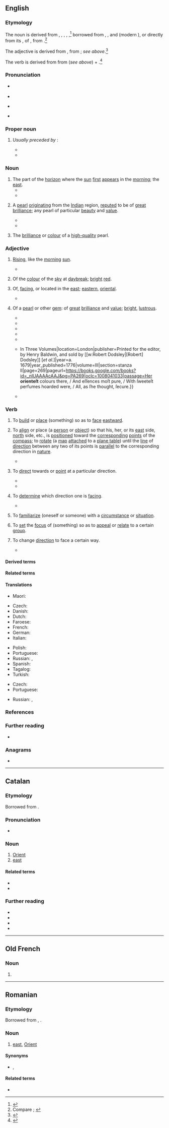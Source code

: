 {{also|Orient}}
==English==
{{was wotd|2019|October|4}}

===Etymology===
{{multiple images
|direction = vertical
|image1 = "Asia Noviter Delineata". Amsterdam, Guglielmus Blaeu, 1635.jpg
|caption1 = A 1635 map of the orient ''(sense 1)'' or [[Asia]] by {{w|Willem Blaeu}}
|image2 = Aci Castello Sicily Italy - Creative Commons by gnuckx - panoramio.jpg
|caption2 = The [[sunrise]] seen in the orient ''(sense 2)'' or [[east]] [[direction]] from {{w|Aci Castello}}, [[Sicily]], [[Italy]]
}}

{{PIE root|en|h₃er}}
The noun is derived from {{inh|en|enm|orient}}, {{m|enm|oriente}}, {{m|enm|oryent}}, {{m|enm|oryente}}, {{m|enm|oryentte|t=the east direction; eastern horizon or sky; eastern regions of the world, Asia, Orient; eastern edge of the world}},<ref>{{R:MED Online|entry=orient(e|pos=n|id=MED30896|accessdate=11 June 2019}}</ref> borrowed from {{bor|en|xno|orient}}, {{m|fro|oriente}}, and {{bor|en|fro|orient|t=east direction; Asia, Orient}} (modern {{cog|fr|orient}}), or directly from its {{glossary|etymon}} {{der|en|la|oriēns|t=the east; daybreak, dawn; sunrise; (''participle'') rising; appearing; originating}}, {{glossary|present}} {{glossary|active}} {{glossary|participle}} of {{m|la|orior|t=to get up, rise; to appear, become visible; to be born, come to exist, originate}}, from {{der|en|ine-pro|*h₃er-|t=to move, stir; to rise, spring}}.<ref>Compare {{R:OED Online|pos=n.'' and ''adj|id=132525|date=September 2004|nodot=yes}}; {{R:Lexico}}</ref>

The adjective is derived from {{inh|en|enm|orient|t=eastern; from Asia or the Orient; brilliant, shining (characteristic of jewels from the Orient)}}, from {{inh|en|enm|orient|pos=noun}}; ''see above''.<ref>{{R:MED Online|pos=adj|id=MED30893|accessdate=11 June 2019}}</ref>

The verb is derived from {{der|en|fr|orienter|t=to orientate; to guide; to set to north}} from {{der|en|fr|orient|pos=noun}} (''see above'') + {{m|fr|-er|pos=''suffix forming infinitives of first-conjugation verbs''}}.<ref>{{R:OED Online|pos=v|id=132526|date=September 2004}}</ref>

===Pronunciation===
* {{a|RP}} {{IPA|en|/ˈɔː.ɹɪ.ənt/}}
* {{audio|en|En-uk-orient.oga|Audio (RP)}}
* {{a|GA}} {{IPA|en|/ˈɔ.ɹi.ənt/|/ˈɒ.ɹɪ-/}}
* {{hyphenation|en|or|i|ent}}

===Proper noun===
{{en-proper noun}}

# ''Usually preceded by'' '''{{l|en|the}}''': {{alternative case form of|en|Orient|t=a [[region]] or a [[part#Noun|part]] of the [[world]] to the [[east]] of a certain [[place#Noun|place]]; [[country|countries]] of [[Asia]], the [[East]] (especially [[East Asia]])|nocap=1}} {{defdate|from 14th c.}}
#: {{antonyms|en|occident}}
#* {{quote-book|en|author=William Shakespeare|authorlink=William Shakespeare|chapter=[[w:Henry IV, Part 2|King Henry IV. Part II.]]|title=The Plays of William Shakespeare|location=London|publisher=Printed for [[w:Thomas Longman|T[homas] Longman]] [''et al.'']|year=c. 1596–1599|year_published=1793|volume=IX|section=Act I, induction [prologue]|page=6|pageurl=https://books.google.com/books?id=XJoNAAAAQAAJ&pg=PA6|oclc=848144125|passage=I, from the '''orient''' to the drooping weſt, / Making the wind my poſthorſe, ſtill unfold / The acts commenced on this ball of earth: [...]}}
#* {{quote-book|en|author=Bayard Taylor|authorlink=Bayard Taylor|chapter=Proem Dedicatory. An Epistle from Mount Tmolus.|title=Poems of the Orient|location=Boston, Mass.|publisher={{w|Ticknor and Fields}}|year=1855|section=stanza IV|pages=10–11|pageurl=https://books.google.com/books?id=FgonAAAAMAAJ&pg=PA11|oclc=15110630|passage=I pitch my tent upon the naked sands, / And the tall palm, that plumes the '''orient''' lands, / Can with its beauty satisfy my heart.}}

===Noun===
{{en-noun}}

# The part of the [[horizon]] where the [[sun#Noun|sun]] [[first]] [[appear]]s in the [[morning]]; the [[east]].
#* {{RQ:Shakespeare Sonnets|sonnet=7|url=https://books.google.com/books?id=vF3QMSp6pg4C&pg=PP17|passage=Loe in the '''Orient''' when the gracious light, / Lifts vp his burning head, each vunder eye / Doth homage to his new appearing ſight, [...]}}
#* {{RQ:Tennyson Princess|part=III|page=47|passage=Morn in the white wake of the morning star / Came furrowing all the '''orient''' into gold.}}
# {{lb|en|obsolete}} A [[pearl#Noun|pearl]] [[originate|originating]] from the [[Indian#Adjective|Indian]] region, [[repute#Verb|reputed]] to be of [[great#Adjective|great]] [[brilliance]]; {{lb|en|by extension}} any pearl of particular [[beauty]] and [[value#Noun|value]]. {{defdate|19th c.}}
#* {{quote-book|en|author=James Anthony Froude|authorlink=James Anthony Froude|quotee={{w|Thomas Carlyle}}|chapter={{smallcaps|a.d.}} 1825. {{smallcaps|æt.}} 30.|title=Thomas Carlyle: A History of the First Forty Years of His Life, 1795–1835 [...] Two Volumes in One|series=Harper’s Franklin Square Library|seriesvolume=nos. 245 and 246|location=New York, N.Y.|publisher=[[w:Harper (publisher)|Harper & Brothers]],{{nb...|Franklin Square.}}|year=1825|year_published=1882|volume=I|page=174|pageurl=https://archive.org/details/thomascarlylehis00frouiala/page/n197/mode/1up|oclc=663719806|passage=The chambers of the East are opened in every land, and the sun comes forth to sow the earth with '''orient''' pearl.}}
#* {{RQ:Wilde Dorian Gray|chapter=XI|page=204|passage=[[w:Henry II of England|Henry II.]] wore jewelled gloves reaching to the elbow, and had a hawk-glove sewn with twelve rubies and fifty-two great '''orients'''.}}
# {{lb|en|by extension}} The [[brilliance]] or [[colour]] of a [[high-quality]] pearl.

===Adjective===
{{en-adj|-}}

# {{lb|en|dated|poetic|also|figuratively}} [[rising#Adjective|Rising]], like the [[morning]] [[sun#Noun|sun]].
#* {{RQ:Milton Paradise Lost|book=V|url=https://books.google.com/books?id=F08CAAAAQAAJ&pg=PP148|lines=175–176|passage=Moon, that now meetſt the '''orient''' sun, now fli'ſt / With the fixt Starrs, fixt in thir Orb that flies, [...]}}
# {{lb|en|dated|poetic}} Of the [[colour#Noun|colour]] of the [[sky]] at [[daybreak]]; [[bright]] [[red]].
#: {{synonyms|en|Orient red}}
# {{lb|en|obsolete|except|poetic}} Of, [[face#Verb|facing]], or located in the [[east#Noun|east]]; [[eastern]], [[oriental]].
#: {{antonyms|en|occidental}}
#* {{RQ:Hakluyt Divers Voyages|author=Robert Thorne|chapter=The Booke Made by the Right Worshipfull Master Robert Thorne in the Yeere 1527. in Siuill to Doctourley, Lorde Ambassadour for King Henrie the Eight to Charles the Emperour &#91;Charles V, Holy Roman Emperor&#93;, being an Information of the Parts of the World, Discouered by Him and the King of Portingale: And also of the Way to the Moluccaes by the North|url=https://babel.hathitrust.org/cgi/pt?id=mdp.69015000005880&view=1up&seq=40|year=1527|passage=To ſhewe that though this figure of the worlde in playne or flat ſeemeth to haue an ende, yet one imagining that this ſayde carde were ſet vpon a round thing, where the endes ſhoulde touche by the lines, it would plainely appeare howe the '''Orient''' part ioyneth with the Occident, as there without the lines it is deſcribed & figured.}}
# {{lb|en|obsolete|except|poetic}} Of a [[pearl]] or other [[gem]]: of [[great#Adjective|great]] [[brilliance]] and [[value#Noun|value]]; {{lb|en|by extension}} [[bright]], [[lustrous]].
#: {{synonyms|en|Thesaurus:shining}}
#* {{RQ:Hakluyt Divers Voyages|chapter=Notes in Writing besides More Priuie by Mouth that were Giuen by a Gentleman, Anno. 1580. to M. Arthure Pette and to M. Charles Iackman, Sent by the Marchants of the Muscouie Companie for the Discouerie of the Northeast Strayte,{{nb...|not altogether Unfit for Some Other Enterprises of Discouerie, hereafter to bee Taken in Hande.}}|url=https://babel.hathitrust.org/cgi/pt?id=mdp.69015000005880&view=1up&seq=116|year=1580|passage=Thinges to be carried with you, whereof more or leſſe is to be caried for a ſhewe of our commodities to bee made. [[kersey|Kerſies]] of all '''orient''' coulours, ſpecially of ſtamel [a fine worsted], [[broadcloth|brodecloth]] of '''orient''' colours alſo.}}
#* {{RQ:Hakluyt Principall Navigations|author=Ralph Lane|authorlink=Ralph Lane|chapter=An Account of the Peculiarities of the Imployments of the English Men Left in Virginia by Sir [[w:Richard Grenville|Richard Greeneuill]] vnder the Charge of Master Ralfe Lane General of the same, from the 17. of August, 1585, vntill the 18. of Iune 1586, at which Time They Departed the Countrie: [...]|section=1st part (Declaring the Particularities of the Countrey of Virginia)|page=739|url=https://archive.org/stream/cihm_35668#page/n794/mode/1up|passage=[...] He gaue me a rope of the ſame Pearle, but they were blacke, and naught, yet many of them were very great, and a fewe amongſt a number very '''orient''' and round, [...]}}
#* {{RQ:Shakespeare Richard 3|act=IV|scene=iv|page=198|column=1|passage=The liquid drops of Teares that you have ſhed, / Shall come againe, transform'd to '''Orient''' Pearle, [...]}}
#* {{RQ:Milton Comus|page=3|passage=And in thick ſhelter of black ſhades imbowr'd / Excells his Mother at her mightie Art / Offring to every wearie Travailer / His &#91;{{w|Comus}}'s&#93; '''orient''' liquor in a Chryſtall glaſſe / To quench the drouth of ''[[Phoebus|Phœbus]]'', [...]}}
#* {{quote-book|en|author=Jeremy Taylor|authorlink=Jeremy Taylor|chapter=Sermon XVI. [The House of Feasting: Or The Epicures Measures.] Part III.|title=[[ἐνιαυτός|ΕΝΙΑΥΤΟΣ]] [ENIAUTOS]. A Course of Sermons for All the Sundays of the Year.{{nb...|Fitted to the Great Necessities, and for the Supplying the Wants of Preaching in Many Parts of This Nation. With a Supplement of Eleven Sermons Preached since His Majesties Restauration. Whereunto is Adjoyned, a Discourse of the Divine Institution, Necessity, Sacredness, and Separation of the Office Ministerial. With Rules and Advices to the Clergy.}}|edition=4th enlarged|location=London|publisher=Printed by R[oger] Norton for [[w:Richard Royston|R[ichard] Royston]],{{nb...|bookseller to the King’s most Excellent Majesty}}|year=1673|page=154|pageurl=https://books.google.com/books?id=sV89AQAAMAAJ&pg=PA154|oclc=800742612|passage=It is neceſſary to ſome men to have garments made of the ''Calabrian'' fleece, ſtain'd with the bloud of the ''murex'', and to get money to buy pearls round and '''orient'''; [...] well may a ſober man wonder that men ſhould be ſo much in love with Earth and Corruption, the Parent of rottenneſs and a diſeaſe, [...]}}
#* {{quote-book|en|author=Andrew Marvell|authorlink=Andrew Marvell|chapter=The Match|title=The Works of Andrew Marvell, Esq.: Poetical, Controversial, and Political, {{...|Containing Many Original Letters, Poems, and Tracts, Never before Printed, with a New Life of the Author, by Capt. Edward Thompson.}} In Three Volumes|location=London|publisher=Printed for the editor, by Henry Baldwin, and sold by [[w:Robert Dodsley|[Robert] Dodsley]] [''et al.'']|year=a. 1679|year_published=1776|volume=III|section=stanza II|page=269|pageurl=https://books.google.com/books?id=_nlUAAAAcAAJ&pg=PA269|oclc=1008041033|passage=Her '''orienteſt''' colours there, / And eſſences moſt pure, / With ſweeteſt perfumes hoarded were, / All, as ſhe thought, ſecure.}}
#* {{RQ:Wordsworth Excursion|page=166|passage=[B]ooks are your's, / Within whose silent chambers treasure lies / Preserved from age to age; more precious far / Than that accumulated store of gold / And '''orient''' gems, which for a day of need / The Sultan hides within ancestral tombs.}}

===Verb===
{{en-verb}} {{term-label|en|commonly|_|US}}

# {{lb|en|transitive}} To [[build#Verb|build]] or [[place#Verb|place]] (something) so as to [[face#Verb|face]] [[eastward]].
# {{lb|en|transitive|by extension}} To [[align]] or place (a [[person]] or [[object#Noun|object]]) so that his, her, or its [[east]] side, [[north]] side, etc., is [[position#Verb|positioned]] toward the [[corresponding#Adjective|corresponding]] [[point#Noun|points]] of the [[compass#Noun|compass]]; {{lb|en|specifically|surveying}} to [[rotate]] (a [[map#Noun|map]] [[attach]]ed to a [[plane table]]) until the [[line#Noun|line]] of [[direction]] between any two of its points is [[parallel#Adjective|parallel]] to the corresponding direction in [[nature]].
#: {{synonyms|en|orientate|q1=commonly Britain}}
#* {{quote-book|en|author=W. M. Gillespie|chapter=Part VIII. Plane Table Surveying.|title=A Treatise on Land-surveying:{{nb...|Comprising the Theory Developed from Five Elementary Principles; and the Practice with the Chain Alone, the Compass, the Transit, the Theodolite, the Plane Table, &c. Illustrated by Four Hundred Engravings, and a Magnetic Chart.}}|location=New York, N.Y.; London|publisher=[[w:D. Appleton & Company|D. Appleton & Co.]],{{nb...|346 & 348 Broadway, and 16 Little Britain, London.}}|year=1855|section=paragraph 456 (To Orient the Table)|page=309|pageurl=https://books.google.com/books?id=JThRAAAAYAAJ&pg=PA309|oclc=495225117|passage=Without a compass the table is '''oriented''', when set at one end of a line previously determined, by sighting back on this line, [...]. To '''orient''' the table, when at a station unconnected with others, is more difficult.}}
# {{lb|en|transitive}} To [[direct#Verb|direct]] towards or [[point#Verb|point]] at a particular direction.
#: {{synonyms|en|orientate|q1=commonly Britain}}
#: {{ux|en|The workers '''oriented''' all the signs to face the road.}}
#* {{quote-book|en|author=C[harles] G. Weber|author2=F[rederick] T. Carson|author3=L[eo] W[illiam] Snyder|chapter=Properties Studied and Test Methods Used|title=Properties of Fiber Building Boards|series=Miscellaneous Publication, [[w:National Institute of Standards and Technology|Bureau of Standards]]|seriesvolume=no. 132|location=Washington, D.C.|publisher=[[w:United States Government Publishing Office|United States Government Printing Office]]|date=1 December 1931|section=section 3 (Insulating Values)|page=13|pageurl=https://books.google.com/books?id=rIAGRfTiozUC&pg=PA13|oclc=28006596|passage=The present methods of manufacture of fiber boards tend to '''orient''' the fibers so that they are most effective for insulation.}}
#* {{quote-book|en|author=M. E. Whitten|author2=L. A. Baumann|chapter=Theory of Dielectric Constant Measurements|title=Evaluation of a Rapid Method of Determining Oil Content of Soybeans|series={{w|United States Department of Agriculture}} Technical Bulletin|seriesvolume=no. 1296|location=Washington, D.C.|publisher=[[w:United States Government Publishing Office|U.S. Government Printing Office]]|month=November|year=1963|page=7|pageurl=https://books.google.com/books?id=aMEXAAAAYAAJ&pg=PA7|oclc=247004459|passage=When a substance is placed in an electric field, the molecules tend to '''orient''' themselves in a definite pattern with respect to the direction of the field. The dielectric constant of the material can, for simplicity, be defined as a measure of the degree to which the individual particles are '''oriented''' or the material polarized.}}
# {{lb|en|transitive|reflexive}} To [[determine]] which direction one is [[face#Verb|facing]].
#: {{ux|en|Let me just '''orient''' myself and we can be on our way.}}
#* {{quote-book|en|author=Horace Mann|authorlink=Horace Mann|title=A Few Thoughts for a Young Man: A Lecture, Delivered before the Boston Mercantile Library Association, on Its 29th Anniversary|location=Boston, Mass.|publisher=[[w:Ticknor and Fields|Ticknor, Reed, and Fields]]|year=1850|page=84|pageurl=https://books.google.com/books?id=yxAAAAAAYAAJ&pg=PA84|oclc=12252945|passage=All around your spirit, the universe lies open and free, and you can go where you will. '''''Orient''' yourself!'' {{smallcaps|'''Orient''' yourself}}! [...] [S]tudy and obey the sublime laws on which the frame of nature was constructed; study and obey the sublimer laws on which the soul of man was formed; and the fulness of the power and the wisdom  and the blessedness, with which God has filled and lighted up this resplendent universe, shall all be yours!}}
# {{lb|en|transitive|often|reflexive|figuratively}} To [[familiarize]] (oneself or someone) with a [[circumstance]] or [[situation]].
#: {{synonyms|en|orientate|q1=commonly Britain}}
#: {{antonyms|en|disorient|disorientate}}
#: {{ux|en|Give him time to '''orient''' himself within the new hierarchy.}}
# {{lb|en|transitive|figuratively}} To [[set#Verb|set]] the [[focus#Noun|focus]] of (something) so as to [[appeal#Verb|appeal]] or [[relate]] to a certain [[group#Noun|group]].
#: {{ux|en|We will '''orient''' our campaign to the youth who are often disinterested.}}
# {{lb|en|intransitive}} To change [[direction]] to face a certain way.
#* {{quote-book|en|chapter=Appendix T: Biological Opinion from National Marine Fisheries Service for Proposed Southern California Lease Offering, February 1984|title=EIS: Environmental Impact Statement: Proposed Southern California Lease Offering|location=Los Angeles, Calif.|publisher=Prepared by the {{w|Minerals Management Service}}, Pacific OCS Region|month=February|year=1984|year_published=April 1984|volume_plain=final volume 2|page=8-239|pageurl=https://books.google.com/books?id=xKMYAQAAIAAJ&pg=PA239|oclc=11444464|passage=Observation stations were established at vantage points along the coast to monitor gray whale responses to the sounds generated by the air gun array. [...] At 3 miles some whales appeared to '''orient''' toward the sound.}}

====Derived terms====
{{col3|en|disorient|disorientate|nonorientable|nonoriented|orientable|orientate|[[orientating]] {{qualifier|adjective}}|orientation|[[oriented]] {{qualifier|adjective}}|orientee|reorient|reorientate|reorientation|unorientable|unoriented}}

====Related terms====
{{col3|en|[[oriental]], [[Oriental]]|orientalism|orientalist|orienteer|orienteering|origin}}

====Translations====
{{trans-top|to direct towards or point at a particular direction}}
* Maori: {{t|mi|whakaanga}}
{{trans-mid}}
{{trans-bottom}}

{{trans-top|to familiarize (oneself or someone) with a situation or circumstance}}
* Czech: {{t|cs|orientovat|alt=orientovat se}}
* Danish: {{t|da|orientere|alt=orientere sig}}
* Dutch: {{t+|nl|oriënteren|alt=zich oriënteren}}
* Faroese: {{t|fo|ætta seg}} {{qualifier|rare, literary}}
* French: {{t+|fr|orienter|alt=s'orienter}}
* German: {{t+|de|orientieren|alt=sich orientieren}}
* Italian: {{t+|it|orientarsi}}
{{trans-mid}}
* Polish: {{t+|pl|orientować się}}
* Portuguese: {{t+|pt|orientar}}
* Russian: {{t+|ru|ориенти́роваться|impf}}, {{t+|ru|сориенти́роваться|pf}}
* Spanish: {{t+|es|orientar|alt=orientarse}}
* Tagalog: {{t|tl|ilantang}}
* Turkish: {{t|tr|oriyantal}}
{{trans-bottom}}

{{trans-top|to set the focus of (something) so as to appeal or relate to a certain group}}
* Czech: {{t|cs|orientovat}}
* Portuguese: {{t+|pt|orientar}}
{{trans-mid}}
* Russian: {{t+|ru|ориенти́ровать|impf}}, {{t+|ru|сориенти́ровать|pf}}
{{trans-bottom}}

===References===
<references />

===Further reading===
* {{pedia|Orient}}

===Anagrams===
* {{anagrams|en|a=einort|Ireton|iteron|norite|retino-|tonier|trione}}

----

==Catalan==

===Etymology===
Borrowed from {{bor|ca|la|oriens|oriens, orientem}}.

===Pronunciation===
* {{ca-IPA}}

===Noun===
{{ca-noun|m}}

# [[Orient]]
# [[east]]
#: {{syn|ca|est}}
#: {{ant|ca|occident|oest}}

====Related terms====
* {{l|ca|oriental}}
* {{l|ca|orientar}}

===Further reading===
* {{R:IEC2}}
* {{R:GDLC}}
* {{R:DNV}}
* {{R:DCVB}}

----

==Old French==

===Noun===
{{fro-noun|m|-}}

# {{alternative form of|fro|oriant}}

----

==Romanian==

===Etymology===
Borrowed from {{bor|ro|fr|orient}}, {{bor|ro|la|oriens|oriens, orientem}}.

===Noun===
{{ro-noun|n|-}}

# [[east]], [[Orient]]

====Synonyms====
* {{l|ro|est}} {{q|standard}}, {{l|ro|răsărit}} {{q|somewhat uncommon today}}

====Related terms====
* {{l|ro|oriental}}